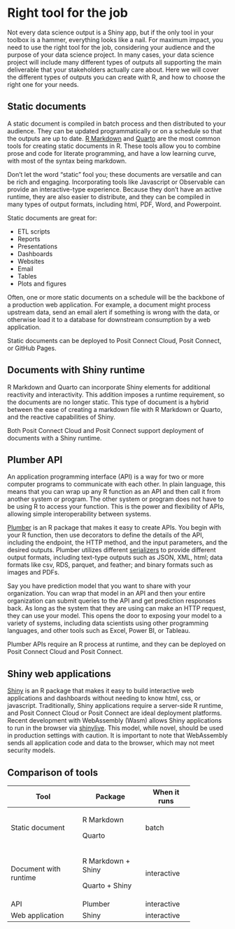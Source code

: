# Right tool for the job

<!-- TODO: This page needs some direction. Revisit and make this more than an overview of packages. -->

Not every data science output is a Shiny app, but if the only tool in your toolbox is a hammer, everything looks like a nail. For maximum impact, you need to use the right tool for the job, considering your audience and the purpose of your data science project. In many cases, your data science project will include many different types of outputs all supporting the main deliverable that your stakeholders actually care about. Here we will cover the different types of outputs you can create with R, and how to choose the right one for your needs.

<!-- TODO: Would diagrams be helpful here?  -->

## Static documents

A static document is compiled in batch process and then distributed to your audience. They can be updated programmatically or on a schedule so that the outputs are up to date. [R Markdown](https://rmarkdown.rstudio.com/) and [Quarto](https://quarto.org/) are the most common tools for creating static documents in R. These tools allow you to combine prose and code for literate programming, and have a low learning curve, with most of the syntax being markdown.

Don't let the word "static" fool you; these documents are versatile and can be rich and engaging. Incorporating tools like Javascript or Observable can provide an interactive-type experience. Because they don't have an active runtime, they are also easier to distribute, and they can be compiled in many types of output formats, including html, PDF, Word, and Powerpoint.

Static documents are great for:

-   ETL scripts
-   Reports
-   Presentations
-   Dashboards
-   Websites
-   Email
-   Tables
-   Plots and figures

Often, one or more static documents on a schedule will be the backbone of a production web application. For example, a document might process upstream data, send an email alert if something is wrong with the data, or otherwise load it to a database for downstream consumption by a web application.

Static documents can be deployed to Posit Connect Cloud, Posit Connect, or GitHub Pages.

<!-- TODO: Do we want to include opinions on Quarto vs R Markdown? -->

## Documents with Shiny runtime

R Markdown and Quarto can incorporate Shiny elements for additional reactivity and interactivity. This addition imposes a runtime requirement, so the documents are no longer static. This type of document is a hybrid between the ease of creating a markdown file with R Markdown or Quarto, and the reactive capabilities of Shiny.

Both Posit Connect Cloud and Posit Connect support deployment of documents with a Shiny runtime.

## Plumber API

An application programming interface (API) is a way for two or more computer programs to communicate with each other. In plain language, this means that you can wrap up any R function as an API and then call it from another system or program. The other system or program does not have to be using R to access your function. This is the power and flexibility of APIs, allowing simple interoperability between systems.

[Plumber](https://www.rplumber.io/) is an R package that makes it easy to create APIs. You begin with your R function, then use decorators to define the details of the API, including the endpoint, the HTTP method, and the input parameters, and the desired outputs. Plumber utilizes different [serializers](https://www.rplumber.io/articles/rendering-output.html#serializers) to provide different output formats, including text-type outputs such as JSON, XML, html; data formats like csv, RDS, parquet, and feather; and binary formats such as images and PDFs.

Say you have prediction model that you want to share with your organization. You can wrap that model in an API and then your entire organization can submit queries to the API and get prediction responses back. As long as the system that they are using can make an HTTP request, they can use your model. This opens the door to exposing your model to a variety of systems, including data scientists using other programming languages, and other tools such as Excel, Power BI, or Tableau.

Plumber APIs require an R process at runtime, and they can be deployed on Posit Connect Cloud and Posit Connect.

## Shiny web applications

[Shiny](https://shiny.posit.co/) is an R package that makes it easy to build interactive web applications and dashboards without needing to know html, css, or javascript. Traditionally, Shiny applications require a server-side R runtime, and Posit Connect Cloud or Posit Connect are ideal deployment platforms. Recent development with WebAssembly (Wasm) allows Shiny applications to run in the browser via [shinylive](https://posit-dev.github.io/r-shinylive/). This model, while novel, should be used in production settings with caution. It is important to note that WebAssembly sends all application code and data to the browser, which may not meet security models.

<!-- TODO: Is a discussion around stateful vs stateless applications useful? -->

## Comparison of tools

+-----------------------+--------------------+--------------+
| Tool                  | Package            | When it runs |
+=======================+====================+==============+
| Static document       | R Markdown         | batch        |
|                       |                    |              |
|                       | Quarto             |              |
+-----------------------+--------------------+--------------+
| Document with runtime | R Markdown + Shiny | interactive  |
|                       |                    |              |
|                       | Quarto + Shiny     |              |
+-----------------------+--------------------+--------------+
| API                   | Plumber            | interactive  |
+-----------------------+--------------------+--------------+
| Web application       | Shiny              | interactive  |
+-----------------------+--------------------+--------------+
